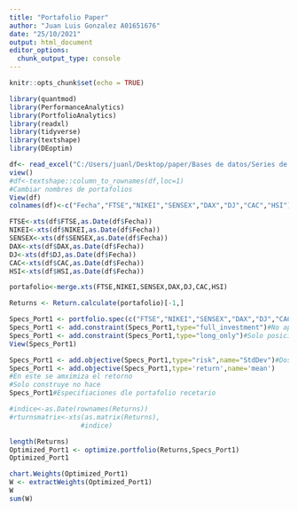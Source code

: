 ```yaml
---
title: "Portafolio Paper"
author: "Juan Luis Gonzalez A01651676"
date: "25/10/2021"
output: html_document
editor_options: 
  chunk_output_type: console
---
```


```r
knitr::opts_chunk$set(echo = TRUE)
```

```r
library(quantmod)
library(PerformanceAnalytics)
library(PortfolioAnalytics)
library(readxl)
library(tidyverse)
library(textshape)
library(DEoptim)
```

```r
df<- read_excel("C:/Users/juanl/Desktop/paper/Bases de datos/Series de grupos/Charting Excel Export - Nov 3rd 2021 9_48_57 pm.xls")
view()
#df<-textshape::column_to_rownames(df,loc=1)
#Cambiar nombres de portafolios
View(df)
colnames(df)<-c("Fecha","FTSE","NIKEI","SENSEX","DAX","DJ","CAC","HSI")
```

```r
FTSE<-xts(df$FTSE,as.Date(df$Fecha))
NIKEI<-xts(df$NIKEI,as.Date(df$Fecha))
SENSEX<-xts(df$SENSEX,as.Date(df$Fecha))
DAX<-xts(df$DAX,as.Date(df$Fecha))
DJ<-xts(df$DJ,as.Date(df$Fecha))
CAC<-xts(df$CAC,as.Date(df$Fecha))
HSI<-xts(df$HSI,as.Date(df$Fecha))

portafolio<-merge.xts(FTSE,NIKEI,SENSEX,DAX,DJ,CAC,HSI)
```

```r

Returns <- Return.calculate(portafolio)[-1,]
```

```r
Specs_Port1 <- portfolio.spec(c("FTSE","NIKEI","SENSEX","DAX","DJ","CAC","HSI"))#Incializar el objeto portafolio
Specs_Port1 <- add.constraint(Specs_Port1,type="full_investment")#No apalancamiento, los pesos suma 100
Specs_Port1 <- add.constraint(Specs_Port1,type="long_only")#Solo posiciones largas, no cortos
View(Specs_Port1)
```

```r
Specs_Port1 <- add.objective(Specs_Port1,type="risk",name="StdDev")#Dos tipos de obejtivos, risk minimiza, con la funcion desviacion estandar
Specs_Port1 <- add.objective(Specs_Port1,type='return',name='mean')
#En este se amximiza el retorno
#Solo construye no hace
Specs_Port1#Especifiaciones dle portafolio recetario
```

```r
#indice<-as.Date(rownames(Returns))
#rturnsmatrix<-xts(as.matrix(Returns),
                  #indice)

length(Returns)
Optimized_Port1 <- optimize.portfolio(Returns,Specs_Port1)
Optimized_Port1

chart.Weights(Optimized_Port1)
W <- extractWeights(Optimized_Port1)
W
sum(W)
```

